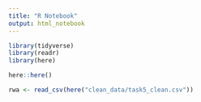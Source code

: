 ```yaml
---
title: "R Notebook"
output: html_notebook
---
```

```r
library(tidyverse)
library(readr)
library(here)

here::here()
```

```r
rwa <- read_csv(here("clean_data/task5_clean.csv"))
```

```r

```

